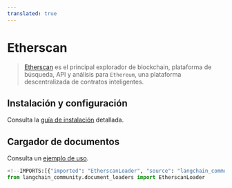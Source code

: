 ```yaml
---
translated: true
---
```


# Etherscan

>[Etherscan](https://docs.etherscan.io/) es el principal explorador de blockchain,
> plataforma de búsqueda, API y análisis para `Ethereum`, una plataforma descentralizada de contratos inteligentes.

## Instalación y configuración

Consulta la [guía de instalación](/docs/integrations/document_loaders/etherscan) detallada.

## Cargador de documentos

Consulta un [ejemplo de uso](/docs/integrations/document_loaders/etherscan).

```python
<!--IMPORTS:[{"imported": "EtherscanLoader", "source": "langchain_community.document_loaders", "docs": "https://api.python.langchain.com/en/latest/document_loaders/langchain_community.document_loaders.etherscan.EtherscanLoader.html", "title": "Etherscan"}]-->
from langchain_community.document_loaders import EtherscanLoader
```
